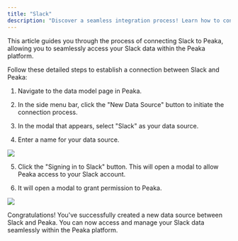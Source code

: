 ```yaml
---
title: "Slack"
description: "Discover a seamless integration process! Learn how to connect Slack to Peaka effortlessly for streamlined transactions."
---
```


This article guides you through the process of connecting Slack to Peaka, allowing you to seamlessly access your Slack data within the Peaka platform.

Follow these detailed steps to establish a connection between Slack and Peaka:

1. Navigate to the data model page in Peaka.

2. In the side menu bar, click the "New Data Source" button to initiate the connection process.

3. In the modal that appears, select "Slack" as your data source.

4. Enter a name for your data source.

<img src="https://cdn.peaka.com/integrations/slack-1.png" />

5. Click the "Signing in to Slack" button. This will open a modal to allow Peaka access to your Slack account.

6. It will open a modal to grant permission to Peaka.

<img src="https://cdn.peaka.com/integrations/slack-2.png" />

Congratulations! You've successfully created a new data source between Slack and Peaka. You can now access and manage your Slack data seamlessly within the Peaka platform.
